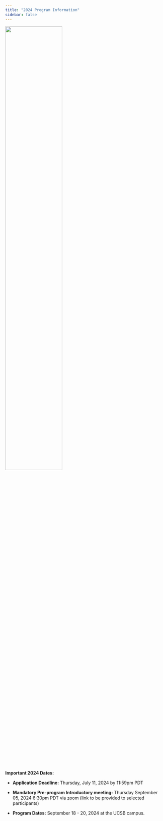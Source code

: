 ```yaml
---
title: "2024 Program Information"
sidebar: false
---
```


![](../Images/Logos_Icons/logo24.png){width="60%"}

**Important 2024 Dates:**

-   **Application Deadline:** Thursday, July 11, 2024 by 11:59pm PDT

-   **Mandatory Pre-program Introductory meeting:** Thursday September 05, 2024 6:30pm PDT via zoom (link to be provided to selected participants)

-   **Program Dates:** September 18 - 20, 2024 at the UCSB campus.